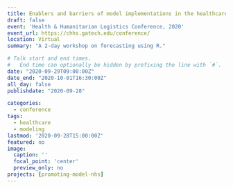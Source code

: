 ```yaml
---
title: Enablers and barriers of model implementations in the healthcare sector
draft: false
event: 'Health & Humanitarian Logistics Conference, 2020'
event_url: https://chhs.gatech.edu/conference/
location: Virtual
summary: "A 2-day workshop on forecasting using R."

# Talk start and end times.
#   End time can optionally be hidden by prefixing the line with `#`.
date: "2020-09-29T09:00:00Z"
date_end: "2020-10-01T16:30:00Z"
all_day: false
publishdate: "2020-09-28"

categories:
  - conference
tags:
  - healthcare
  - modeling
lastmod: '2020-09-28T15:00:00Z'
featured: no
image:
  caption: ''
  focal_point: 'center'
  preview_only: no
projects: [promoting-model-nhs]
---
```


